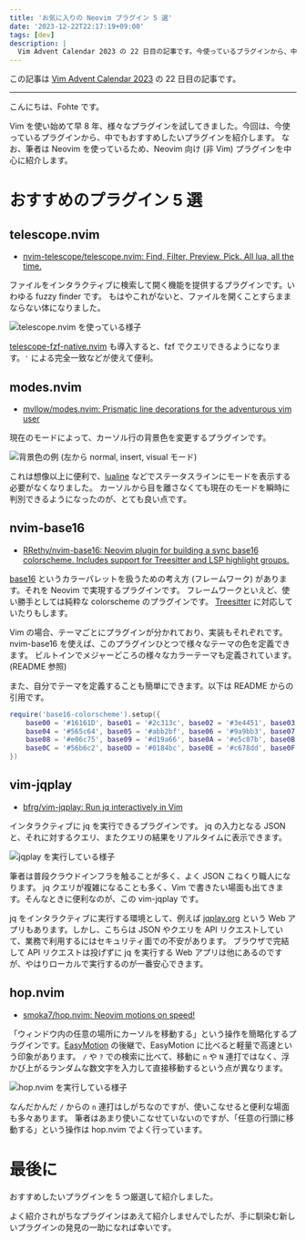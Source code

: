 ```yaml
---
title: 'お気に入りの Neovim プラグイン 5 選'
date: '2023-12-22T22:17:19+09:00'
tags: [dev]
description: |
  Vim Advent Calendar 2023 の 22 日目の記事です。今使っているプラグインから、中でもおすすめしたいプラグインを 5 つに絞って紹介します。
---
```


この記事は [Vim Advent Calendar 2023](https://qiita.com/advent-calendar/2023/vim) の 22 日目の記事です。

---

こんにちは、Fohte です。

Vim を使い始めて早 8 年、様々なプラグインを試してきました。今回は、今使っているプラグインから、中でもおすすめしたいプラグインを紹介します。
なお、筆者は Neovim を使っているため、Neovim 向け (非 Vim) プラグインを中心に紹介します。

# おすすめのプラグイン 5 選

## telescope.nvim

- [nvim-telescope/telescope.nvim: Find, Filter, Preview, Pick. All lua, all the time.](https://github.com/nvim-telescope/telescope.nvim)

ファイルをインタラクティブに検索して開く機能を提供するプラグインです。いわゆる fuzzy finder です。
もはやこれがないと、ファイルを開くことすらままならない体になりました。

![telescope.nvim を使っている様子](https://assets.fohte.net/images/cPBv8PMOcl_XPKvtaTH98MPRLmM.png?w=1000&h=610)

[telescope-fzf-native.nvim](https://github.com/nvim-telescope/telescope-fzf-native.nvim) も導入すると、fzf でクエリできるようになります。`'` による完全一致などが使えて便利。

## modes.nvim

- [mvllow/modes.nvim: Prismatic line decorations for the adventurous vim user](https://github.com/mvllow/modes.nvim)

現在のモードによって、カーソル行の背景色を変更するプラグインです。

![背景色の例 (左から normal, insert, visual モード)](https://assets.fohte.net/images/gnOy9kC9ywQbRaPGkXNTxRZfUjg.png?w=460&h=290)

これは想像以上に便利で、[lualine](https://github.com/nvim-lualine/lualine.nvim) などでステータスラインにモードを表示する必要がなくなりました。
カーソルから目を離さなくても現在のモードを瞬時に判別できるようになったのが、とても良い点です。

## nvim-base16

- [RRethy/nvim-base16: Neovim plugin for building a sync base16 colorscheme. Includes support for Treesitter and LSP highlight groups.](https://github.com/RRethy/nvim-base16)

[base16](https://github.com/chriskempson/base16) というカラーパレットを扱うための考え方 (フレームワーク) があります。それを Neovim で実現するプラグインです。
フレームワークといえど、使い勝手としては純粋な colorscheme のプラグインです。
[Treesitter](https://github.com/nvim-treesitter/nvim-treesitter) に対応していたりもします。

Vim の場合、テーマごとにプラグインが分かれており、実装もそれぞれです。nvim-base16 を使えば、このプラグインひとつで様々なテーマの色を定義できます。
ビルトインでメジャーどころの様々なカラーテーマも定義されています。(README 参照)

また、自分でテーマを定義することも簡単にできます。以下は README からの引用です。

```lua
require('base16-colorscheme').setup({
    base00 = '#16161D', base01 = '#2c313c', base02 = '#3e4451', base03 = '#6c7891',
    base04 = '#565c64', base05 = '#abb2bf', base06 = '#9a9bb3', base07 = '#c5c8e6',
    base08 = '#e06c75', base09 = '#d19a66', base0A = '#e5c07b', base0B = '#98c379',
    base0C = '#56b6c2', base0D = '#0184bc', base0E = '#c678dd', base0F = '#a06949',
})
```

## vim-jqplay

- [bfrg/vim-jqplay: Run jq interactively in Vim](https://github.com/bfrg/vim-jqplay)

インタラクティブに jq を実行できるプラグインです。
jq の入力となる JSON と、それに対するクエリ、またクエリの結果をリアルタイムに表示できます。

![jqplay を実行している様子](https://assets.fohte.net/images/_6OsUK6TiddjoeC2JpWffDyMydQ.png?w=1000&h=610)

筆者は普段クラウドインフラを触ることが多く、よく JSON こねくり職人になります。
jq クエリが複雑になることも多く、Vim で書きたい場面も出てきます。そんなときに便利なのが、この vim-jqplay です。

jq をインタラクティブに実行する環境として、例えば [jqplay.org](https://jqplay.org/) という Web アプリもあります。しかし、こちらは JSON やクエリを API リクエストしていて、業務で利用するにはセキュリティ面での不安があります。
ブラウザで完結して API リクエストは投げずに jq を実行する Web アプリは他にあるのですが、やはりローカルで実行するのが一番安心できます。

## hop.nvim

- [smoka7/hop.nvim: Neovim motions on speed!](https://github.com/smoka7/hop.nvim)

「ウィンドウ内の任意の場所にカーソルを移動する」という操作を簡略化するプラグインです。[EasyMotion](https://github.com/easymotion/vim-easymotion) の後継で、EasyMotion に比べると軽量で高速という印象があります。
`/` や `?` での検索に比べて、移動に `n` や `N` 連打ではなく、浮かび上がるランダムな数文字を入力して直接移動するという点が異なります。

![hop.nvim を実行している様子](https://assets.fohte.net/images/YGf9_1TRcDt5OXnsvkTIDXK1rp4.png?w=1000&h=732)

なんだかんだ `/` からの `n` 連打はしがちなのですが、使いこなせると便利な場面も多々あります。
筆者はあまり使いこなせていないのですが、「任意の行頭に移動する」という操作は hop.nvim でよく行っています。

# 最後に

おすすめしたいプラグインを 5 つ厳選して紹介しました。

よく紹介されがちなプラグインはあえて紹介しませんでしたが、手に馴染む新しいプラグインの発見の一助になれば幸いです。
